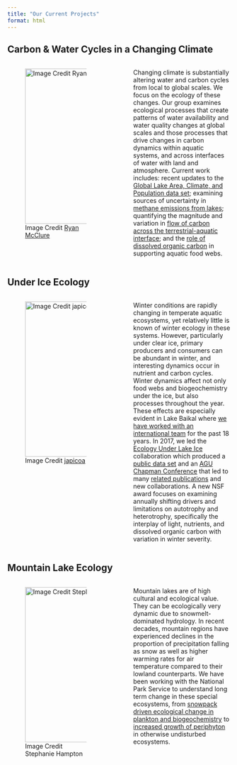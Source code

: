 ```yaml
---
title: "Our Current Projects"
format: html
---
```


## Carbon & Water Cycles in a Changing Climate
::: columns
::: {.column width="47.5%"}

![Image Credit [Ryan McClure](https://www.ryanmclake.com/home/bubble-67ffb)](images/gassy_lake.jpeg){width=350px}
:::

::: {.column width="5%"}

:::
::: {.column width="47.5%"}
Changing climate is substantially altering water and carbon cycles from local to global scales. We focus on the ecology of these changes. Our group examines ecological processes that create patterns of water availability and water quality changes at global scales and those processes that drive changes in carbon dynamics within aquatic systems, and across interfaces of water with land and atmosphere. Current work includes: recent updates to the [Global Lake Area, Climate, and Population data set](https://www.nature.com/articles/s41597-020-0517-4); examining sources of uncertainty in [methane emissions from lakes](https://www.ryanmclake.com/home/bubble-67ffb); quantifying the magnitude and variation in [flow of carbon across the terrestrial-aquatic interface](ctalbot.qmd); and the [role of dissolved organic carbon](https://aslopubs.onlinelibrary.wiley.com/doi/10.1002/lno.10967) in supporting aquatic food webs.


:::
:::
## Under Ice Ecology
::: columns
::: {.column width="47.5%"}

![Image Credit [japicoa](https://commons.wikimedia.org/wiki/File:Lago_Baikal_en_Invierno.jpg)](images/Lago_Baikal_en_Invierno_baikal_ice_ccby_japicoa.jpg){width=350px}
:::

::: {.column width="5%"}

:::

::: {.column width="47.5%"}
Winter conditions are rapidly changing in temperate aquatic ecosystems, yet relatively little is known of winter ecology in these systems. However, particularly under clear ice, primary producers and consumers can be abundant in winter, and interesting dynamics occur in nutrient and carbon cycles. Winter dynamics affect not only food webs and biogeochemistry under the ice, but also processes throughout the year. These effects are especially evident in Lake Baikal where [we have worked with an international team](https://www.nytimes.com/2008/05/06/science/earth/06lake.html) for the past 18 years. In 2017, we led the [Ecology Under Lake Ice](https://www.nceas.ucsb.edu/workinggroups/ecology-under-lake-ice) collaboration which produced a [public data set](https://knb.ecoinformatics.org/view/doi%3A10.5063%2FF12V2D1V) and an [AGU Chapman Conference](https://connect.agu.org/aguchapmanconference/upcoming-chapmans/winter-limnology) that led to many [related publications](https://agupubs.onlinelibrary.wiley.com/doi/toc/10.1002/(ISSN)2169-8961.WINTERLIMNO) and new collaborations. A new NSF award focuses on examining annually shifting drivers and limitations on autotrophy and heterotrophy, specifically the interplay of light, nutrients, and dissolved organic carbon with variation in winter severity.

:::
:::
## Mountain Lake Ecology
::: columns
::: {.column width="47.5%"}

![Image Credit Stephanie Hampton](images/castle_lake_20231022.jpeg){width=350px}
:::

::: {.column width="5%"}

:::
::: {.column width="47.5%"}
Mountain lakes are of high cultural and ecological value. They can be ecologically very dynamic due to snowmelt-dominated hydrology. In recent decades, mountain regions have experienced declines in the proportion of precipitation falling as snow as well as higher warming rates for air temperature compared to their lowland counterparts. We have been working with the National Park Service to understand long term change in these special ecosystems, from [snowpack driven ecological change in plankton and biogeochemistry](https://aslopubs.onlinelibrary.wiley.com/doi/full/10.1002/lno.12188) to [increased growth of periphyton](https://aslopubs.onlinelibrary.wiley.com/doi/10.1002/lol2.10357) in otherwise undisturbed ecosystems.

:::
:::